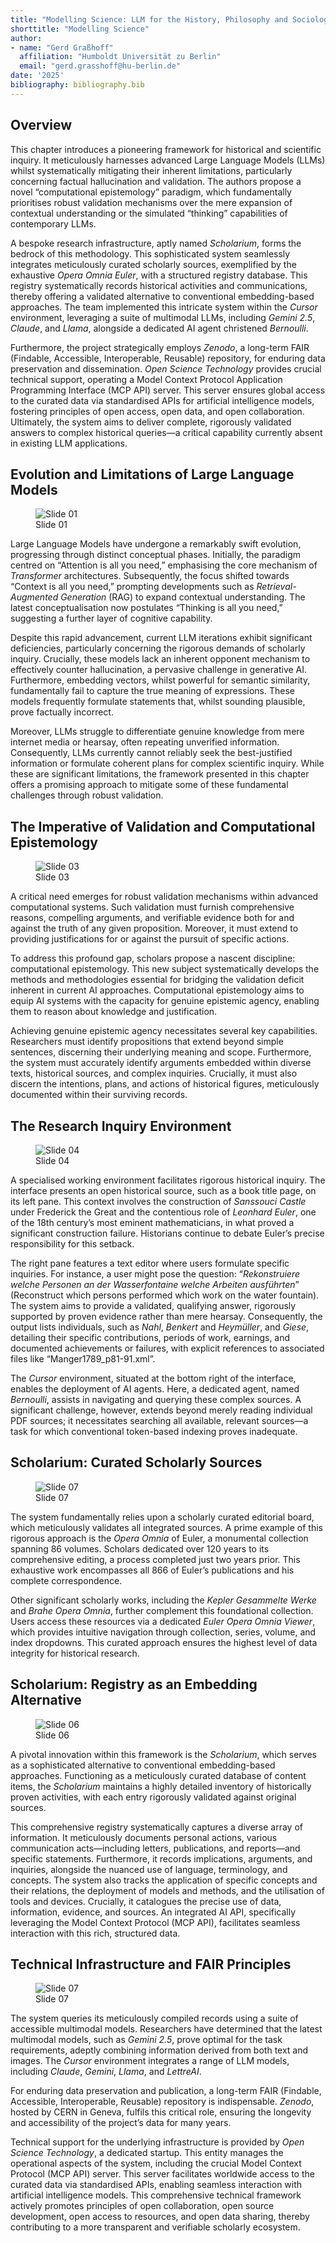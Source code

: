 ```yaml
---
title: "Modelling Science: LLM for the History, Philosophy and Sociology of Science"
shorttitle: "Modelling Science"
author:
- name: "Gerd Graßhoff"
  affiliation: "Humboldt Universität zu Berlin"
  email: "gerd.grasshoff@hu-berlin.de"
date: '2025'
bibliography: bibliography.bib
---
```


## Overview {.unnumbered}

This chapter introduces a pioneering framework for historical and scientific inquiry. It meticulously harnesses advanced Large Language Models (LLMs) whilst systematically mitigating their inherent limitations, particularly concerning factual hallucination and validation. The authors propose a novel "computational epistemology" paradigm, which fundamentally prioritises robust validation mechanisms over the mere expansion of contextual understanding or the simulated "thinking" capabilities of contemporary LLMs.

A bespoke research infrastructure, aptly named *Scholarium*, forms the bedrock of this methodology. This sophisticated system seamlessly integrates meticulously curated scholarly sources, exemplified by the exhaustive *Opera Omnia Euler*, with a structured registry database. This registry systematically records historical activities and communications, thereby offering a validated alternative to conventional embedding-based approaches. The team implemented this intricate system within the *Cursor* environment, leveraging a suite of multimodal LLMs, including *Gemini 2.5*, *Claude*, and *Llama*, alongside a dedicated AI agent christened *Bernoulli*.

Furthermore, the project strategically employs *Zenodo*, a long-term FAIR (Findable, Accessible, Interoperable, Reusable) repository, for enduring data preservation and dissemination. *Open Science Technology* provides crucial technical support, operating a Model Context Protocol Application Programming Interface (MCP API) server. This server ensures global access to the curated data via standardised APIs for artificial intelligence models, fostering principles of open access, open data, and open collaboration. Ultimately, the system aims to deliver complete, rigorously validated answers to complex historical queries—a critical capability currently absent in existing LLM applications.

## Evolution and Limitations of Large Language Models

![Slide 01](images/ai-nepi_008_slide_01.jpg)

Large Language Models have undergone a remarkably swift evolution, progressing through distinct conceptual phases. Initially, the paradigm centred on "Attention is all you need," emphasising the core mechanism of *Transformer* architectures. Subsequently, the focus shifted towards "Context is all you need," prompting developments such as *Retrieval-Augmented Generation* (RAG) to expand contextual understanding. The latest conceptualisation now postulates "Thinking is all you need," suggesting a further layer of cognitive capability.

Despite this rapid advancement, current LLM iterations exhibit significant deficiencies, particularly concerning the rigorous demands of scholarly inquiry. Crucially, these models lack an inherent opponent mechanism to effectively counter hallucination, a pervasive challenge in generative AI. Furthermore, embedding vectors, whilst powerful for semantic similarity, fundamentally fail to capture the true meaning of expressions. These models frequently formulate statements that, whilst sounding plausible, prove factually incorrect.

Moreover, LLMs struggle to differentiate genuine knowledge from mere internet media or hearsay, often repeating unverified information. Consequently, LLMs currently cannot reliably seek the best-justified information or formulate coherent plans for complex scientific inquiry. While these are significant limitations, the framework presented in this chapter offers a promising approach to mitigate some of these fundamental challenges through robust validation.

## The Imperative of Validation and Computational Epistemology

![Slide 03](images/ai-nepi_008_slide_03.jpg)

A critical need emerges for robust validation mechanisms within advanced computational systems. Such validation must furnish comprehensive reasons, compelling arguments, and verifiable evidence both for and against the truth of any given proposition. Moreover, it must extend to providing justifications for or against the pursuit of specific actions.

To address this profound gap, scholars propose a nascent discipline: computational epistemology. This new subject systematically develops the methods and methodologies essential for bridging the validation deficit inherent in current AI approaches. Computational epistemology aims to equip AI systems with the capacity for genuine epistemic agency, enabling them to reason about knowledge and justification.

Achieving genuine epistemic agency necessitates several key capabilities. Researchers must identify propositions that extend beyond simple sentences, discerning their underlying meaning and scope. Furthermore, the system must accurately identify arguments embedded within diverse texts, historical sources, and complex inquiries. Crucially, it must also discern the intentions, plans, and actions of historical figures, meticulously documented within their surviving records.

## The Research Inquiry Environment

![Slide 04](images/ai-nepi_008_slide_04.jpg)

A specialised working environment facilitates rigorous historical inquiry. The interface presents an open historical source, such as a book title page, on its left pane. This context involves the construction of *Sanssouci Castle* under Frederick the Great and the contentious role of *Leonhard Euler*, one of the 18th century's most eminent mathematicians, in what proved a significant construction failure. Historians continue to debate Euler's precise responsibility for this setback.

The right pane features a text editor where users formulate specific inquiries. For instance, a user might pose the question: "*Rekonstruiere welche Personen an der Wasserfontaine welche Arbeiten ausführten*" (Reconstruct which persons performed which work on the water fountain). The system aims to provide a validated, qualifying answer, rigorously supported by proven evidence rather than mere hearsay. Consequently, the output lists individuals, such as *Nahl*, *Benkert* and *Heymüller*, and *Giese*, detailing their specific contributions, periods of work, earnings, and documented achievements or failures, with explicit references to associated files like "Manger1789_p81-91.xml".

The *Cursor* environment, situated at the bottom right of the interface, enables the deployment of AI agents. Here, a dedicated agent, named *Bernoulli*, assists in navigating and querying these complex sources. A significant challenge, however, extends beyond merely reading individual PDF sources; it necessitates searching all available, relevant sources—a task for which conventional token-based indexing proves inadequate.

## Scholarium: Curated Scholarly Sources

![Slide 07](images/ai-nepi_008_slide_07.jpg)

The system fundamentally relies upon a scholarly curated editorial board, which meticulously validates all integrated sources. A prime example of this rigorous approach is the *Opera Omnia* of Euler, a monumental collection spanning 86 volumes. Scholars dedicated over 120 years to its comprehensive editing, a process completed just two years prior. This exhaustive work encompasses all 866 of Euler's publications and his complete correspondence.

Other significant scholarly works, including the *Kepler Gesammelte Werke* and *Brahe Opera Omnia*, further complement this foundational collection. Users access these resources via a dedicated *Euler Opera Omnia Viewer*, which provides intuitive navigation through collection, series, volume, and index dropdowns. This curated approach ensures the highest level of data integrity for historical research.

## Scholarium: Registry as an Embedding Alternative

![Slide 06](images/ai-nepi_008_slide_06.jpg)

A pivotal innovation within this framework is the *Scholarium*, which serves as a sophisticated alternative to conventional embedding-based approaches. Functioning as a meticulously curated database of content items, the *Scholarium* maintains a highly detailed inventory of historically proven activities, with each entry rigorously validated against original sources.

This comprehensive registry systematically captures a diverse array of information. It meticulously documents personal actions, various communication acts—including letters, publications, and reports—and specific statements. Furthermore, it records implications, arguments, and inquiries, alongside the nuanced use of language, terminology, and concepts. The system also tracks the application of specific concepts and their relations, the deployment of models and methods, and the utilisation of tools and devices. Crucially, it catalogues the precise use of data, information, evidence, and sources. An integrated AI API, specifically leveraging the Model Context Protocol (MCP API), facilitates seamless interaction with this rich, structured data.

## Technical Infrastructure and FAIR Principles

![Slide 07](images/ai-nepi_008_slide_07.jpg)

The system queries its meticulously compiled records using a suite of accessible multimodal models. Researchers have determined that the latest multimodal models, such as *Gemini 2.5*, prove optimal for the task requirements, adeptly combining information derived from both text and images. The *Cursor* environment integrates a range of LLM models, including *Claude*, *Gemini*, *Llama*, and *LettreAI*.

For enduring data preservation and publication, a long-term FAIR (Findable, Accessible, Interoperable, Reusable) repository is indispensable. *Zenodo*, hosted by CERN in Geneva, fulfils this critical role, ensuring the longevity and accessibility of the project's data for many years.

Technical support for the underlying infrastructure is provided by *Open Science Technology*, a dedicated startup. This entity manages the operational aspects of the system, including the crucial Model Context Protocol (MCP API) server. This server facilitates worldwide access to the curated data via standardised APIs, enabling seamless interaction with artificial intelligence models. This comprehensive technical framework actively promotes principles of open collaboration, open source development, open access to resources, and open data sharing, thereby contributing to a more transparent and verifiable scholarly ecosystem.
